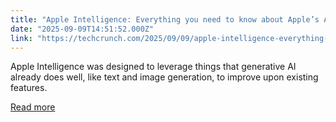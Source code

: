 ```yaml
---
title: "Apple Intelligence: Everything you need to know about Apple’s AI model and services"
date: "2025-09-09T14:51:52.000Z"
link: "https://techcrunch.com/2025/09/09/apple-intelligence-everything-you-need-to-know-about-apples-ai-model-and-services/"
---
```


Apple Intelligence was designed to leverage things that generative AI already does well, like text and image generation, to improve upon existing features.

[Read more](https://techcrunch.com/2025/09/09/apple-intelligence-everything-you-need-to-know-about-apples-ai-model-and-services/)
